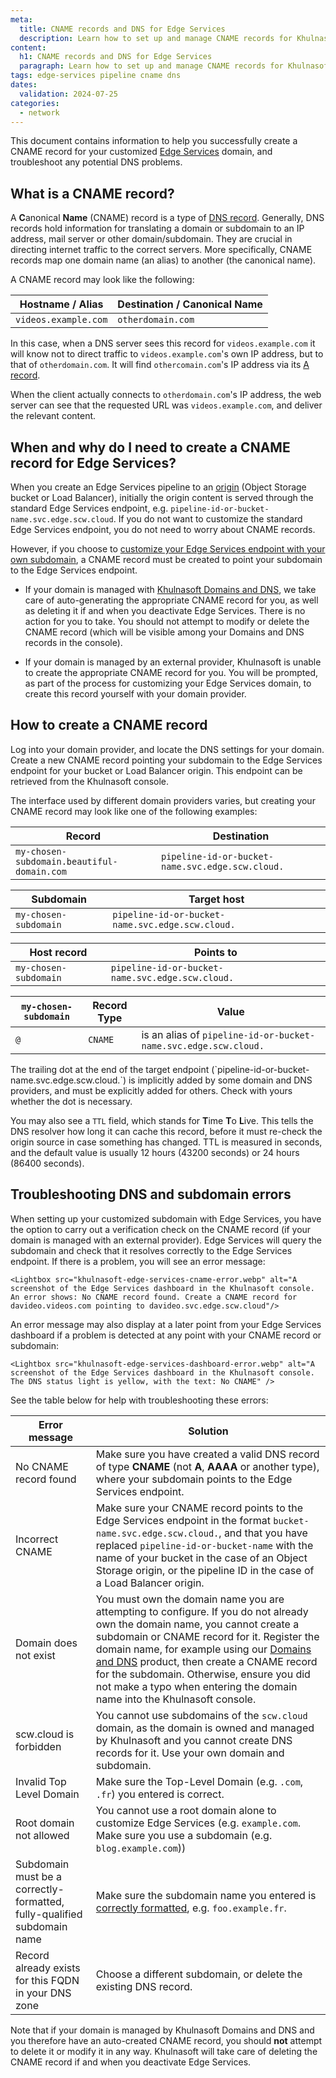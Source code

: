 ```yaml
---
meta:
  title: CNAME records and DNS for Edge Services
  description: Learn how to set up and manage CNAME records for Khulnasoft Edge Services pipelines. Follow our detailed guide to configure your custom domain and enhance your cloud accessibility.
content:
  h1: CNAME records and DNS for Edge Services
  paragraph: Learn how to set up and manage CNAME records for Khulnasoft Edge Services pipelines. Follow our detailed guide to configure your custom domain and enhance your cloud accessibility.
tags: edge-services pipeline cname dns
dates:
  validation: 2024-07-25
categories: 
  - network
---
```


This document contains information to help you successfully create a CNAME record for your customized [Edge Services](/network/edge-services/) domain, and troubleshoot any potential DNS problems.

## What is a CNAME record?

A **C**anonical **Name** (CNAME) record is a type of [DNS record](/network/domains-and-dns/concepts/#dns-record). Generally, DNS records hold information for translating a domain or subdomain to an IP address, mail server or other domain/subdomain. They are crucial in directing internet traffic to the correct servers. More specifically, CNAME records map one domain name (an alias) to another (the canonical name). 

A CNAME record may look like the following:

| Hostname / Alias           | Destination / Canonical Name  |
|----------------------------|-------------------------------|
| `videos.example.com`       | `otherdomain.com`             |

In this case, when a DNS server sees this record for `videos.example.com` it will know not to direct traffic to `videos.example.com`'s own IP address, but to that of `otherdomain.com`. It will find `othercomain.com`'s IP address via its [A record](/network/domains-and-dns/reference-content/understanding-dns-records/#a-record).

When the client actually connects to `otherdomain.com`'s IP address, the web server can see that the requested URL was `videos.example.com`, and deliver the relevant content.

## When and why do I need to create a CNAME record for Edge Services?

When you create an Edge Services pipeline to an [origin](/network/edge-services/concepts/#origin) (Object Storage bucket or Load Balancer), initially the origin content is served through the standard Edge Services endpoint, e.g. `pipeline-id-or-bucket-name.svc.edge.scw.cloud`. If you do not want to customize the standard Edge Services endpoint, you do not need to worry about CNAME records.

However, if you choose to [customize your Edge Services endpoint with your own subdomain](/network/edge-services/how-to/configure-custom-domain/), a CNAME record must be created to point your subdomain to the Edge Services endpoint. 

  - If your domain is managed with [Khulnasoft Domains and DNS](/network/domains-and-dns/quickstart/), we take care of auto-generating the appropriate CNAME record for you, as well as deleting it if and when you deactivate Edge Services. There is no action for you to take. You should not attempt to modify or delete the CNAME record (which will be visible among your Domains and DNS records in the console).
  - If your domain is managed by an external provider, Khulnasoft is unable to create the appropriate CNAME record for you. You will be prompted, as part of the process for customizing your Edge Services domain, to create this record yourself with your domain provider.

     <Lightbox src="khulnasoft-edge-services-configure-domain.webp" alt="A screenshot of the Khulnasoft console showing the Configure Domain screen. Two sections display: Set a subdomain, and Configure SSL/TLS certificate." />

## How to create a CNAME record

Log into your domain provider, and locate the DNS settings for your domain. Create a new CNAME record pointing your subdomain to the Edge Services endpoint for your bucket or Load Balancer origin. This endpoint can be retrieved from the Khulnasoft console.

The interface used by different domain providers varies, but creating your CNAME record may look like one of the following examples:

| Record                                     | Destination                              |
|--------------------------------------------|------------------------------------------|
| `my-chosen-subdomain.beautiful-domain.com` | `pipeline-id-or-bucket-name.svc.edge.scw.cloud.`         |

| Subdomain                                  | Target host                                    |
|--------------------------------------------|------------------------------------------------|
| `my-chosen-subdomain`                      | `pipeline-id-or-bucket-name.svc.edge.scw.cloud.`               |

| Host record                                | Points to                                      |
|--------------------------------------------|------------------------------------------------|
| `my-chosen-subdomain`                      | `pipeline-id-or-bucket-name.svc.edge.scw.cloud.`               |

| `my-chosen-subdomain`                      | Record Type     | Value                                          |
|--------------------------------------------|-----------------|------------------------------------------------|
| `@`                                        | `CNAME`         | is an alias of `pipeline-id-or-bucket-name.svc.edge.scw.cloud.`|

<Message type="tip">
The trailing dot at the end of the target endpoint (`pipeline-id-or-bucket-name.svc.edge.scw.cloud.`) is implicitly added by some domain and DNS providers, and must be explicitly added for others. Check with yours whether the dot is necessary.
</Message>

You may also see a `TTL` field, which stands for **T**ime **T**o **L**ive.  This tells the DNS resolver how long it can cache this record, before it must re-check the origin source in case something has changed. TTL is measured in seconds, and the default value is usually 12 hours (43200 seconds) or 24 hours (86400 seconds). 

 ## Troubleshooting DNS and subdomain errors

When setting up your customized subdomain with Edge Services, you have the option to carry out a verification check on the CNAME record (if your domain is managed with an external provider). Edge Services will query the subdomain and check that it resolves correctly to the Edge Services endpoint. If there is a problem, you will see an error message: 

    <Lightbox src="khulnasoft-edge-services-cname-error.webp" alt="A screenshot of the Edge Services dashboard in the Khulnasoft console. An error shows: No CNAME record found. Create a CNAME record for davideo.videos.com pointing to davideo.svc.edge.scw.cloud"/>

An error message may also display at a later point from your Edge Services dashboard if a problem is detected at any point with your CNAME record or subdomain:

    <Lightbox src="khulnasoft-edge-services-dashboard-error.webp" alt="A screenshot of the Edge Services dashboard in the Khulnasoft console. The DNS status light is yellow, with the text: No CNAME" />

See the table below for help with troubleshooting these errors:

| Error message                             | Solution                                                            |
|-------------------------------------------|---------------------------------------------------------------------|
| No CNAME record found                     | Make sure you have created a valid DNS record of type **CNAME** (not **A**, **AAAA** or another type), where your subdomain points to the Edge Services endpoint.  |
| Incorrect CNAME                           | Make sure your CNAME record points to the Edge Services endpoint in the format `bucket-name.svc.edge.scw.cloud.`, and that you have replaced `pipeline-id-or-bucket-name` with the name of your bucket in the case of an Object Storage origin, or the pipeline ID in the case of a Load Balancer origin.                                            |
| Domain does not exist                     | You must own the domain name you are attempting to configure. If you do not already own the domain name, you cannot create a subdomain or CNAME record for it. Register the domain name, for example using our [Domains and DNS](/network/domains-and-dns/how-to/register-internal-domain/) product, then create a CNAME record for the subdomain. Otherwise, ensure you did not make a typo when entering the domain name into the Khulnasoft console.                     |
| scw.cloud is forbidden                    | You cannot use subdomains of the `scw.cloud` domain, as the domain is owned and managed by Khulnasoft and you cannot create DNS records for it. Use your own domain and subdomain.                   |
| Invalid Top Level Domain                  | Make sure the Top-Level Domain (e.g. `.com`, `.fr`) you entered is correct.                    |
| Root domain not allowed                   | You cannot use a root domain alone to customize Edge Services (e.g. `example.com`. Make sure you use a subdomain (e.g. `blog.example.com`))                   |                                          |
| Subdomain must be a correctly-formatted, fully-qualified subdomain name  | Make sure the subdomain name you entered is [correctly formatted](https://en.wikipedia.org/wiki/Domain_name#Domain_name_syntax), e.g. `foo.example.fr`.   |
| Record already exists for this FQDN in your DNS zone  | Choose a different subdomain, or delete the existing DNS record.   |

Note that if your domain is managed by Khulnasoft Domains and DNS and you therefore have an auto-created CNAME record, you should **not** attempt to delete it or modify it in any way. Khulnasoft will take care of deleting the CNAME record if and when you deactivate Edge Services.
